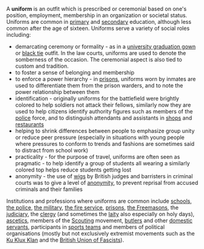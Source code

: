 {{subpages}}
A '''uniform''' is an outfit which is prescribed or ceremonial based on one's position, employment, membership in an organization or societal status. Uniforms are common in [[primary education|primary]] and [[secondary education|secondary]] education, although less common after the age of sixteen. Uniforms serve a variety of social roles including:

* demarcating ceremony or formality - as in a [[university graduation gown]] or [[black tie]] outfit. In the law courts, uniforms are used to denote the somberness of the occasion. The ceremonial aspect is also tied to custom and tradition.
* to foster a sense of belonging and membership
* to enforce a power hierarchy - in [[prison|prisons]], uniforms worn by inmates are used to differentiate them from the prison warders, and to note the power relationship between them
* identification - originally uniforms for the battlefield were brightly colored to help soldiers not attack their fellows, similarly now they are used to help citizens identify authority figures such as members of the [[police]] force, and to distinguish attendants and assistants in [[retail|shops]] and [[restaurants]]
* helping to shrink differences between people to emphasize group unity or reduce peer pressure (especially in situations with young people where pressures to conform to trends and fashions are sometimes said to distract from school work)
* practicality - for the purpose of travel, uniforms are often seen as pragmatic - to help identify a group of students all wearing a similarly colored top helps reduce students getting lost
* anonymity - the use of [[wig|wigs]] by British judges and barristers in criminal courts was to give a level of [[anonymity]], to prevent reprisal from accused criminals and their families

Institutions and professions where uniforms are common include [[school|schools]], [[police|the police]], [[military|the military]], [[firefighters|the fire service]], [[prison|prisons]], [[Freemasonry|the Freemasons]], the [[judiciary]], the [[clergy]] (and sometimes the [[laity]] also especially on holy days), [[asceticism|ascetics]], members of the [[Scouting]] movement, [[Butler|butlers]] and other [[domestic servants]], participants in [[sport|sports teams]] and members of political organisations (mostly but not exclusively extremist movements such as the [[Ku Klux Klan]] and the [[British Union of Fascists]]).